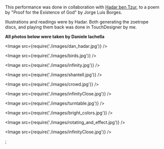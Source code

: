 
<Vimeo videoId="306108728" />

This performance was done in collaboration with [Hadar ben Tzur](https://www.hadarbentzur.com/), to a poem by "Proof for the Existence of God" by Jorge Luis Borges.

Illustrations and readings were by Hadar. Both generating the zoetrope discs, and playing them back was done in TouchDesigner by me.

**All photos below were taken by Daniele Iachella**

<Image src={require('./images/dan_hadar.jpg')} />

<Image src={require('./images/birds.jpg')} />

<Image src={require('./images/infinity.jpg')} />

<Image src={require('./images/shantell.jpg')} />

<Image src={require('./images/crowd.jpg')} />

<Image src={require('./images/infinityClose.jpg')} />

<Image src={require('./images/turntable.jpg')} />

<Image src={require('./images/bright_colors.jpg')} />

<Image src={require('./images/rotating_and_effect.jpg')} />

<Image src={require('./images/infinityClose.jpg')} />


;
